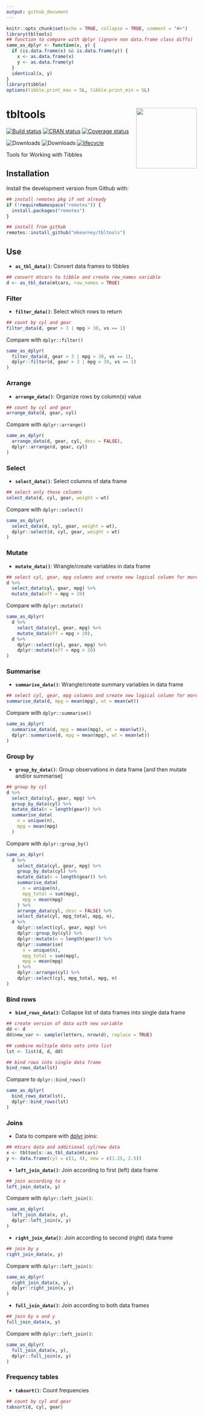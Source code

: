 ```yaml
---
output: github_document
---
```


<!-- README.md is generated from README.Rmd. Please edit that file -->

```r
knitr::opts_chunk$set(echo = TRUE, collapse = TRUE, comment = "#>")
library(tbltools)
## function to compare with dplyr (ignore non data.frame class diffs)
same_as_dplyr <- function(x, y) {
  if (is.data.frame(x) && is.data.frame(y)) {
    x <- as.data.frame(x)
    y <- as.data.frame(y)
  }
  identical(x, y)
}
library(tibble)
options(tibble.print_max = 5L, tibble.print_min = 5L)
```
# tbltools <img src="man/figures/logo.png" width="160px" align="right" />

[![Build status](https://travis-ci.org/mkearney/tbltools.svg?branch=master)](https://travis-ci.org/mkearney/tbltools)
[![CRAN status](https://www.r-pkg.org/badges/version/tbltools)](https://cran.r-project.org/package=tbltools)
[![Coverage status](https://codecov.io/gh/mkearney/tbltools/branch/master/graph/badge.svg)](https://codecov.io/github/mkearney/tbltools?branch=master)

![Downloads](https://cranlogs.r-pkg.org/badges/tbltools)
![Downloads](https://cranlogs.r-pkg.org/badges/grand-total/tbltools)
[![lifecycle](https://img.shields.io/badge/lifecycle-experimental-orange.svg)](https://www.tidyverse.org/lifecycle/#experimental)

Tools for Working with Tibbles

## Installation

Install the development version from Github with:

```r
## install remotes pkg if not already
if (!requireNamespace("remotes")) {
  install.packages("remotes")
}

## install from github
remotes::install_github("mkearney/tbltools")
```

## Use

+ **`as_tbl_data()`**: Convert data frames to tibbles

```r
## convert mtcars to tibble and create row_names variable
d <- as_tbl_data(mtcars, row_names = TRUE)
```


### Filter

+ **`filter_data()`**: Select which rows to return

```r
## count by cyl and gear
filter_data(d, gear > 3 | mpg > 30, vs == 1)
```

Compare with `dplyr::filter()`

```r
same_as_dplyr(
  filter_data(d, gear > 3 | mpg > 30, vs == 1),
  dplyr::filter(d, gear > 3 | mpg > 30, vs == 1)
)
```

### Arrange

+ **`arrange_data()`**: Organize rows by column(s) value

```r
## count by cyl and gear
arrange_data(d, gear, cyl)
```

Compare with `dplyr::arrange()`

```r
same_as_dplyr(
  arrange_data(d, gear, cyl, desc = FALSE),
  dplyr::arrange(d, gear, cyl)
)
```

### Select

+ **`select_data()`**: Select columns of data frame

```r
## select only these columns
select_data(d, cyl, gear, weight = wt)
```

Compare with `dplyr::select()`

```r
same_as_dplyr(
  select_data(d, cyl, gear, weight = wt),
  dplyr::select(d, cyl, gear, weight = wt)
)
```

### Mutate

+ **`mutate_data()`**: Wrangle/create variables in data frame

```r
## select cyl, gear, mpg columns and create new logical column for more efficient cars
d %>%
  select_data(cyl, gear, mpg) %>%
  mutate_data(eff = mpg > 20)
```

Compare with `dplyr::mutate()`

```r
same_as_dplyr(
  d %>%
    select_data(cyl, gear, mpg) %>%
    mutate_data(eff = mpg > 20),
  d %>%
    dplyr::select(cyl, gear, mpg) %>%
    dplyr::mutate(eff = mpg > 20)
)
```

### Summarise

+ **`summarise_data()`**: Wrangle/create summary variables in data frame

```r
## select cyl, gear, mpg columns and create new logical column for more efficient cars
summarise_data(d, mpg = mean(mpg), wt = mean(wt))
```

Compare with `dplyr::summarise()`

```r
same_as_dplyr(
  summarise_data(d, mpg = mean(mpg), wt = mean(wt)),
  dplyr::summarise(d, mpg = mean(mpg), wt = mean(wt))
)
```

### Group by

+ **`group_by_data()`**: Group observations in data frame [and then mutate and/or summarise]

```r
## group by cyl
d %>%
  select_data(cyl, gear, mpg) %>%
  group_by_data(cyl) %>%
  mutate_data(n = length(gear)) %>%
  summarise_data(
    n = unique(n),
    mpg = mean(mpg)
  )
```

Compare with `dplyr::group_by()`

```r
same_as_dplyr(
  d %>%
    select_data(cyl, gear, mpg) %>%
    group_by_data(cyl) %>%
    mutate_data(n = length(gear)) %>%
    summarise_data(
      n = unique(n),
      mpg_total = sum(mpg),
      mpg = mean(mpg)
    ) %>%
    arrange_data(cyl, desc = FALSE) %>%
    select_data(cyl, mpg_total, mpg, n),
  d %>%
    dplyr::select(cyl, gear, mpg) %>%
    dplyr::group_by(cyl) %>%
    dplyr::mutate(n = length(gear)) %>%
    dplyr::summarise(
      n = unique(n),
      mpg_total = sum(mpg),
      mpg = mean(mpg)
    ) %>%
    dplyr::arrange(cyl) %>%
    dplyr::select(cyl, mpg_total, mpg, n)
)
```

### Bind rows

+ **`bind_rows_data()`**: Collapse list of data frames into single data frame

```r
## create version of data with new variable
dd <- d
dd$new_var <- sample(letters, nrow(d), replace = TRUE)

## combine multiple data sets into list
lst <- list(d, d, dd)

## bind rows into single data frame
bind_rows_data(lst)
```

Compare to `dplyr::bind_rows()`

```r
same_as_dplyr(
  bind_rows_data(lst),
  dplyr::bind_rows(lst)
)
```

### Joins

+ Data to compare with [dplyr](https://github.com/tidyverse/dplyr) joins:

```r
## mtcars data and additional cyl/new data
x <- tbltools::as_tbl_data(mtcars)
y <- data.frame(cyl = c(1, 4), new = c(1.25, 2.5))
```

+ **`left_join_data()`**: Join according to first (left) data frame

```r
## join according to x
left_join_data(x, y)
```

Compare with `dplyr::left_join()`:

```r
same_as_dplyr(
  left_join_data(x, y),
  dplyr::left_join(x, y)
)
```

+ **`right_join_data()`**: Join according to second (right) data frame

```r
## join by y
right_join_data(x, y)
```

Compare with `dplyr::left_join()`:

```r
same_as_dplyr(
  right_join_data(x, y),
  dplyr::right_join(x, y)
)
```

+ **`full_join_data()`**: Join according to both data frames

```r
## join by x and y
full_join_data(x, y)
```

Compare with `dplyr::left_join()`:

```r
same_as_dplyr(
  full_join_data(x, y),
  dplyr::full_join(x, y)
)
```

### Frequency tables

+ **`tabsort()`**: Count frequencies

```r
## count by cyl and gear
tabsort(d, cyl, gear)
```

